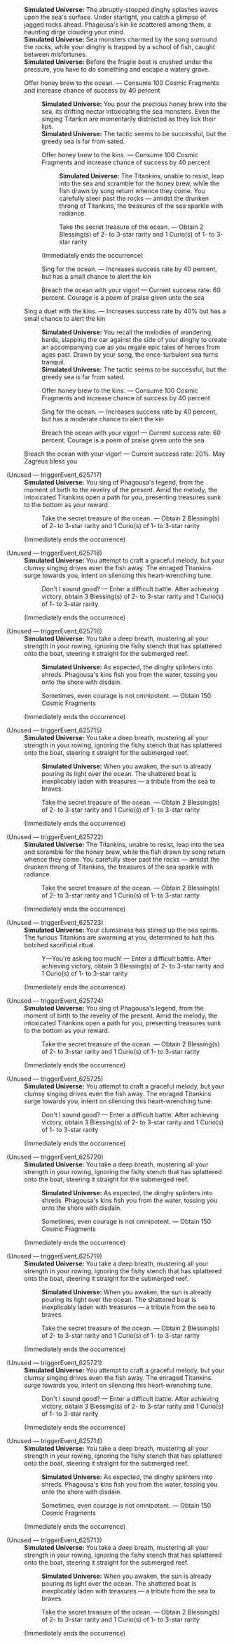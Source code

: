 {{Dialogue Start}}
:'''Simulated Universe:''' The abruptly-stopped dinghy splashes waves upon the sea's surface. Under starlight, you catch a glimpse of jagged rocks ahead. Phagousa's kin lie scattered among them, a haunting dirge clouding your mind.
:'''Simulated Universe:''' Sea monsters charmed by the song surround the rocks, while your dinghy is trapped by a school of fish, caught between misfortunes.
:'''Simulated Universe:''' Before the fragile boat is crushed under the pressure, you have to do something and escape a watery grave.
:{{DIcon|Star}} Offer honey brew to the ocean. &mdash; Consume 100 Cosmic Fragments and increase chance of success by 40 percent
::'''Simulated Universe:''' You pour the precious honey brew into the sea, its drifting nectar intoxicating the sea monsters. Even the singing Titankin are momentarily distracted as they lick their lips.
::'''Simulated Universe:''' The tactic seems to be successful, but the greedy sea is far from sated.
::{{DIcon|Star}} Offer honey brew to the kins. &mdash; Consume 100 Cosmic Fragments and increase chance of success by 40 percent
:::'''Simulated Universe:''' The Titankins, unable to resist, leap into the sea and scramble for the honey brew, while the fish drawn by song return whence they come. You carefully steer past the rocks &mdash; amidst the drunken throng of Titankins, the treasures of the sea sparkle with radiance.
:::{{DIcon|Star}} Take the secret treasure of the ocean. &mdash; Obtain 2 Blessing(s) of 2- to 3-star rarity and 1 Curio(s) of 1- to 3-star rarity
::;(Immediately ends the occurrence)
::{{DIcon|Star}} Sing for the ocean. &mdash; Increases success rate by 40 percent, but has a small chance to alert the kin
::{{DIcon|Star}} Breach the ocean with your vigor! &mdash; Current success rate: 60 percent. Courage is a poem of praise given unto the sea
:{{DIcon|Star}} Sing a duet with the kins. &mdash; Increases success rate by 40% but has a small chance to alert the kin
::'''Simulated Universe:''' You recall the melodies of wandering bards, slapping the oar against the side of your dinghy to create an accompanying cue as you regale epic tales of heroes from ages past. Drawn by your song, the once-turbulent sea turns tranquil.
::'''Simulated Universe:''' The tactic seems to be successful, but the greedy sea is far from sated.
::{{DIcon|Star}} Offer honey brew to the kins. &mdash; Consume 100 Cosmic Fragments and increase chance of success by 40 percent
::{{DIcon|Star}} Sing for the ocean. &mdash; Increases success rate by 40 percent, but has a moderate chance to alert the kin
::{{DIcon|Star}} Breach the ocean with your vigor! &mdash; Current success rate: 60 percent. Courage is a poem of praise given unto the sea
:{{DIcon|Star}} Breach the ocean with your vigor! &mdash; Current success rate: 20%. May Zagreus bless you

;(Unused &mdash; triggerEvent_625717)
:'''Simulated Universe:''' You sing of Phagousa's legend, from the moment of birth to the revelry of the present. Amid the melody, the intoxicated Titankins open a path for you, presenting treasures sunk to the bottom as your reward.
::{{DIcon|Star}} Take the secret treasure of the ocean. &mdash; Obtain 2 Blessing(s) of 2- to 3-star rarity and 1 Curio(s) of 1- to 3-star rarity
:;(Immediately ends the occurrence)

;(Unused &mdash; triggerEvent_625718)
:'''Simulated Universe:''' You attempt to craft a graceful melody, but your clumsy singing drives even the fish away. The enraged Titankins surge towards you, intent on silencing this heart-wrenching tune.
::{{DIcon|Star}} Don't I sound good? &mdash; Enter a difficult battle. After achieving victory, obtain 3 Blessing(s) of 2- to 3-star rarity and 1 Curio(s) of 1- to 3-star rarity
:;(Immediately ends the occurrence)

;(Unused &mdash; triggerEvent_625716)
:'''Simulated Universe:''' You take a deep breath, mustering all your strength in your rowing, ignoring the fishy stench that has splattered onto the boat, steering it straight for the submerged reef.
::'''Simulated Universe:''' As expected, the dinghy splinters into shreds. Phagousa's kins fish you from the water, tossing you onto the shore with disdain.
::{{DIcon|Star}} Sometimes, even courage is not omnipotent. &mdash; Obtain 150 Cosmic Fragments
:;(Immediately ends the occurrence)

;(Unused &mdash; triggerEvent_625715)
:'''Simulated Universe:''' You take a deep breath, mustering all your strength in your rowing, ignoring the fishy stench that has splattered onto the boat, steering it straight for the submerged reef.
::'''Simulated Universe:''' When you awaken, the sun is already pouring its light over the ocean. The shattered boat is inexplicably laden with treasures &mdash; a tribute from the sea to braves.
::{{DIcon|Star}} Take the secret treasure of the ocean. &mdash; Obtain 2 Blessing(s) of 2- to 3-star rarity and 1 Curio(s) of 1- to 3-star rarity
:;(Immediately ends the occurrence)

;(Unused &mdash; triggerEvent_625722)
:'''Simulated Universe:''' The Titankins, unable to resist, leap into the sea and scramble for the honey brew, while the fish drawn by song return whence they come. You carefully steer past the rocks &mdash; amidst the drunken throng of Titankins, the treasures of the sea sparkle with radiance.
::{{DIcon|Star}} Take the secret treasure of the ocean. &mdash; Obtain 2 Blessing(s) of 2- to 3-star rarity and 1 Curio(s) of 1- to 3-star rarity
:;(Immediately ends the occurrence)

;(Unused &mdash; triggerEvent_625723)
:'''Simulated Universe:''' Your clumsiness has stirred up the sea spirits. The furious Titankins are swarming at you, determined to halt this botched sacrificial ritual.
::{{DIcon|Star}} Y&mdash;You're asking too much! &mdash; Enter a difficult battle. After achieving victory, obtain 3 Blessing(s) of 2- to 3-star rarity and 1 Curio(s) of 1- to 3-star rarity
:;(Immediately ends the occurrence)

;(Unused &mdash; triggerEvent_625724)
:'''Simulated Universe:''' You sing of Phagousa's legend, from the moment of birth to the revelry of the present. Amid the melody, the intoxicated Titankins open a path for you, presenting treasures sunk to the bottom as your reward.
::{{DIcon|Star}} Take the secret treasure of the ocean. &mdash; Obtain 2 Blessing(s) of 2- to 3-star rarity and 1 Curio(s) of 1- to 3-star rarity
:;(Immediately ends the occurrence)

;(Unused &mdash; triggerEvent_625725)
:'''Simulated Universe:''' You attempt to craft a graceful melody, but your clumsy singing drives even the fish away. The enraged Titankins surge towards you, intent on silencing this heart-wrenching tune.
::{{DIcon|Star}} Don't I sound good? &mdash; Enter a difficult battle. After achieving victory, obtain 3 Blessing(s) of 2- to 3-star rarity and 1 Curio(s) of 1- to 3-star rarity
:;(Immediately ends the occurrence)

;(Unused &mdash; triggerEvent_625720)
:'''Simulated Universe:''' You take a deep breath, mustering all your strength in your rowing, ignoring the fishy stench that has splattered onto the boat, steering it straight for the submerged reef.
::'''Simulated Universe:''' As expected, the dinghy splinters into shreds. Phagousa's kins fish you from the water, tossing you onto the shore with disdain.
::{{DIcon|Star}} Sometimes, even courage is not omnipotent. &mdash; Obtain 150 Cosmic Fragments
:;(Immediately ends the occurrence)

;(Unused &mdash; triggerEvent_625719)
:'''Simulated Universe:''' You take a deep breath, mustering all your strength in your rowing, ignoring the fishy stench that has splattered onto the boat, steering it straight for the submerged reef.
::'''Simulated Universe:''' When you awaken, the sun is already pouring its light over the ocean. The shattered boat is inexplicably laden with treasures &mdash; a tribute from the sea to braves.
::{{DIcon|Star}} Take the secret treasure of the ocean. &mdash; Obtain 2 Blessing(s) of 2- to 3-star rarity and 1 Curio(s) of 1- to 3-star rarity
:;(Immediately ends the occurrence)

;(Unused &mdash; triggerEvent_625721)
:'''Simulated Universe:''' You attempt to craft a graceful melody, but your clumsy singing drives even the fish away. The enraged Titankins surge towards you, intent on silencing this heart-wrenching tune.
::{{DIcon|Star}} Don't I sound good? &mdash; Enter a difficult battle. After achieving victory, obtain 3 Blessing(s) of 2- to 3-star rarity and 1 Curio(s) of 1- to 3-star rarity
:;(Immediately ends the occurrence)

;(Unused &mdash; triggerEvent_625714)
:'''Simulated Universe:''' You take a deep breath, mustering all your strength in your rowing, ignoring the fishy stench that has splattered onto the boat, steering it straight for the submerged reef.
::'''Simulated Universe:''' As expected, the dinghy splinters into shreds. Phagousa's kins fish you from the water, tossing you onto the shore with disdain.
::{{DIcon|Star}} Sometimes, even courage is not omnipotent. &mdash; Obtain 150 Cosmic Fragments
:;(Immediately ends the occurrence)

;(Unused &mdash; triggerEvent_625713)
:'''Simulated Universe:''' You take a deep breath, mustering all your strength in your rowing, ignoring the fishy stench that has splattered onto the boat, steering it straight for the submerged reef.
::'''Simulated Universe:''' When you awaken, the sun is already pouring its light over the ocean. The shattered boat is inexplicably laden with treasures &mdash; a tribute from the sea to braves.
::{{DIcon|Star}} Take the secret treasure of the ocean. &mdash; Obtain 2 Blessing(s) of 2- to 3-star rarity and 1 Curio(s) of 1- to 3-star rarity
:;(Immediately ends the occurrence)
{{Dialogue End}}